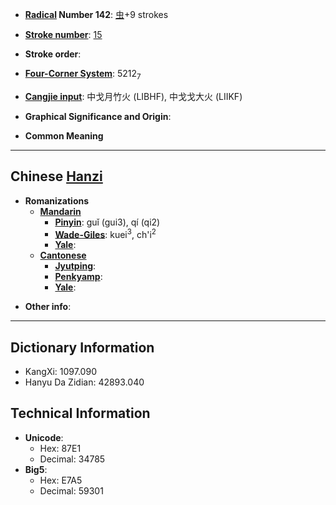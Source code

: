 * '''[[Wiktionary:Chinese radical index| Radical]] Number 142''': [[Wiktionary:Chinese radical index 虫|虫]]+9 strokes

* '''[[Wiktionary:Chinese total strokes index|Stroke number]]''': [[Wiktionary:Chinese total strokes index 15|15]]

* '''Stroke order''': 

* '''[[Wiktionary:Chinese four corner index|Four-Corner System]]''': 5212<sub>7</sub>

* '''[[Wiktionary:Chinese Cangjie index|Cangjie input]]''': 中戈月竹火 (LIBHF), 中戈戈大火 (LIIKF)

* '''Graphical Significance and Origin''': 

* '''Common Meaning'''

----

== Chinese [[Hanzi]] ==

* '''Romanizations'''
** '''[[Mandarin]]'''
*** '''[[Pinyin]]''': guǐ (gui3), qí (qi2)
*** '''[[Wade-Giles]]''': kuei<sup>3</sup>, ch'i<sup>2</sup>
*** '''[[Yale]]''': 
** '''[[Cantonese]]'''
*** '''[[Jyutping]]''':
*** '''[[Penkyamp]]''': 
*** '''[[Yale]]''': 

* '''Other info''': 

----

== Dictionary Information ==

* KangXi: 1097.090
* Hanyu Da Zidian: 42893.040

== Technical Information ==

* '''Unicode''':
** Hex: 87E1
** Decimal: 34785
* '''Big5''':
** Hex: E7A5
** Decimal: 59301